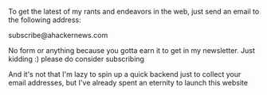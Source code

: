 To get the latest of my rants and endeavors in the web, just send an email to the following address:

<p>
  <CopiableText>subscribe@ahackernews.com</CopiableText>
</p>

No form or anything because you gotta earn it to get in my newsletter. Just kidding :) please do consider subscribing

And it's not that I'm lazy to spin up a quick backend just to collect your email addresses,
but I've already spent an eternity to launch this website
